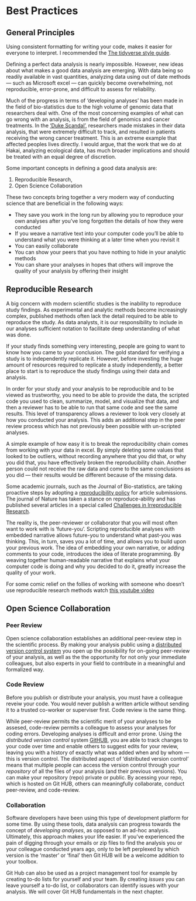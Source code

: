 # Best Practices

## General Principles

Using consistent formatting for writing your code, makes it easier for everyone to interpret. I recommended the [The tidyverse style guide](http://style.tidyverse.org).

Defining a perfect data analysis is nearly impossible. However, new ideas about what makes a good data analysis are emerging. With data being so readily available in vast quantities, analyzing data using out of date methods — such as Microsoft excel — can quickly become overwhelming, not reproducible, error-prone, and difficult to assess for reliability. 

Much of the progress in terms of 'developing analyses' has been made in the field of bio-statistics due to the high volume of genomic data that researchers deal with. One of the most concerning examples of what can go wrong with an analysis, is from the field of genomics and cancer treatments. In the ['Duke Scandal'](http://www.cbsnews.com/news/deception-at-duke-fraud-in-cancer-care/), researchers made mistakes in their data analysis, that were extremely difficult to track, and resulted in patients receiving the wrong cancer treatment. This is an extreme example that affected peoples lives directly. I would argue, that the work that we do at Hakai, analyzing ecological data, has much broader implications and should be treated with an equal degree of discretion. 

Some important concepts in defining a good data analysis are:

1) Reproducible Research, 
2) Open Science Collaboration

These two concepts bring together a very modern way of conducting science that are beneficial in the following ways:

* They save you work in the long run by allowing you to reproduce your own analyses after you've long forgotten the details of how they were conducted
* If you weave a narrative text into your computer code you'll be able to understand what you were thinking at a later time when you revisit it
* You can easily collaborate 
* You can show your peers that you have nothing to hide in your analytic methods
* You can share your analyses in hopes that others will improve the quality of your analysis by offering their insight

## Reproducible Research

A big concern with modern scientific studies is the inability to reproduce study findings. As experimental and analytic methods become increasingly complex, published methods often lack the detail required to be able to reproduce the study. As data analysts, it is our responsibility to include in our analyses sufficient notation to facilitate deep understanding of what was done.

If your study finds something very interesting, people are going to want to know how you came to your conclusion. The gold standard for verifying a study is to independently replicate it. However, before investing the huge amount of resources required to replicate a study independently, a better place to start is to reproduce the study findings using their data and analysis.

In order for your study and your analysis to be reproducible and to be viewed as trustworthy, you need to be able to provide the data, the scripted code you used to clean, summarize, model, and visualize that data, and then a reviewer has to be able to run that same code and see the same results. This level of transparency allows a reviewer to look very closely at how you conducted your analysis. This adds an additional step in the peer review process which has not previously been possible with un-scripted analyses.

A simple example of how easy it is to break the reproducibility chain comes from working with your data in excel. By simply deleting some values that looked to be outliers, without recording anywhere that you did that, or why you did that, you have effectively broken the reproducibility chain. Another person could not receive the raw data and come to the same conclusions as you did — their results would be different because of the missing data.

Some academic journals, such as the Journal of Bio-statistics, are taking proactive steps by adopting a [reproducibility policy](https://academic.oup.com/biostatistics/article/10/3/405/293660/Reproducible-research-and-Biostatistics#3746779) for article submissions. The journal of Nature has taken a stance on reproduce-ability and has published several articles in a special called [Challenges in Irreproducible Research](https://www.nature.com/news/reproducibility-1.17552).

The reality is, the peer-reviewer or collaborator that you will most often want to work with is 'future-you'. Scripting reproducible analyses with embedded narrative allows future-you to understand what past-you was thinking. This, in turn, saves you a lot of time, and allows you to build upon your previous work. The idea of embedding your own narrative, or adding comments to your code, introduces the idea of literate programming. By weaving together human-readable narrative that explains what your computer code is doing and why you decided to do it, greatly increase the quality of your work.

For some comic relief on the follies of working with someone who doesn't use reproducible research methods watch [this youtube video](https://www.youtube.com/watch?v=N2zK3sAtr-4&feature=youtu.be)

## Open Science Collaboration

### Peer Review

Open science collaboration establishes an additional peer-review step in the scientific process. By making your analysis public using a [distributed version control system](https://git-scm.com/book/en/v2/Getting-Started-About-Version-Control) you open up the possibility for on-going peer-review of your analysis, as well as the the opportunity for not only your immediate colleagues, but also experts in your field to contribute in a meaningful and formalized way. 

### Code Review

Before you publish or distribute your analysis, you must have a colleague reveiw your code. You would never publish a written article without sending it to a trusted co-worker or superviser first. Code review is the same thing.

While peer-review permits the scientific merit of your analyses to be assesed, code-review permits a colleague to assess your analyses for coding errors. Developing analyses is difficult and error prone. Using the _distributed version control_ system [GitHUB](https://git-scm.com/book/en/v2/Getting-Started-About-Version-Control), you are able to track changes to your code over time and enable others to suggest edits for your review, leaving you with a history of exactly what was added when and by whom — this is version control. The distributed aspect of 'distributed version control' means that multiple people can access the version control through your _repository_ of all the files of your analysis (and their previous versions). You can make your repository (repo) private or public. By acessing your repo, which is hosted on Git HUB, others can meaningfully collaborate, conduct peer-review, and code-review.

### Collaboration

Software developers have been using this type of development platform for some time. By using these tools, data analysis can progress towards the concept of _developing analyses_, as opposed to an ad-hoc analysis. Ultimately, this approach makes your life easier. If you've experienced the pain of digging through your emails or zip files to find the analysis you or your colleague conducted years ago, only to be left perplexed by which version is the 'master' or 'final' then Git HUB will be a welcome addition to your toolbox. 

Git Hub can also be used as a project management tool for example by creating to-do lists for yourself and your team. By creating _issues_ you can leave yourself a to-do list, or collaborators can identify issues with your analysis. We will cover Git HUB fundamentals in the next chapter.

